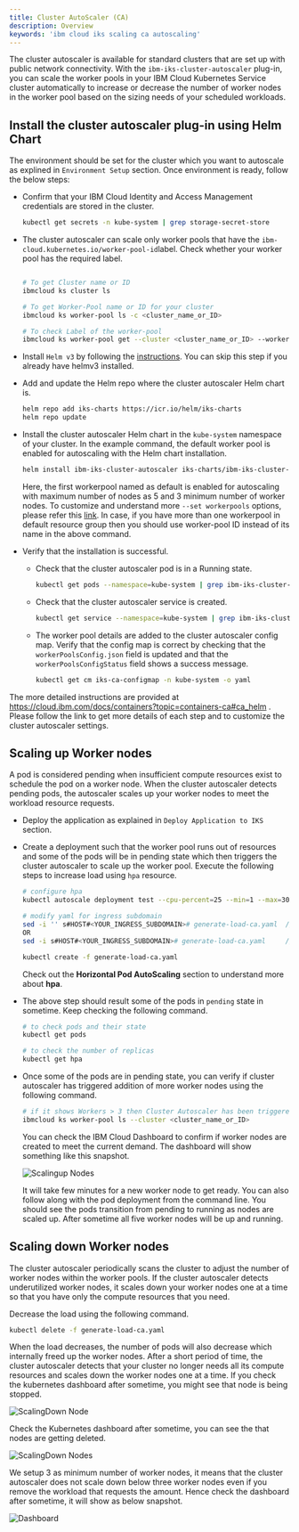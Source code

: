 ```yaml
---
title: Cluster AutoScaler (CA)
description: Overview 
keywords: 'ibm cloud iks scaling ca autoscaling'
---
```


The cluster autoscaler is available for standard clusters that are set up with public network connectivity. With the `ibm-iks-cluster-autoscaler` plug-in, you can scale the worker pools in your IBM Cloud Kubernetes Service cluster automatically to increase or decrease the number of worker nodes in the worker pool based on the sizing needs of your scheduled workloads.

## Install the cluster autoscaler plug-in using Helm Chart

The environment should be set for the cluster which you want to autoscale as explined in `Environment Setup` section.
Once environment is ready, follow the below steps:

- Confirm that your IBM Cloud Identity and Access Management credentials are stored in the cluster.

  ```bash
  kubectl get secrets -n kube-system | grep storage-secret-store
  ```

- The cluster autoscaler can scale only worker pools that have the `ibm-cloud.kubernetes.io/worker-pool-id`label. Check whether your worker pool has the required label.

  ```bash

  # To get Cluster name or ID
  ibmcloud ks cluster ls

  # To get Worker-Pool name or ID for your cluster
  ibmcloud ks worker-pool ls -c <cluster_name_or_ID>

  # To check Label of the worker-pool
  ibmcloud ks worker-pool get --cluster <cluster_name_or_ID> --worker-pool <worker_pool_name_or_ID> | grep Labels
  ```

- Install `Helm v3` by following the [instructions](https://cloud.ibm.com/docs/containers?topic=containers-helm#install_v3). You can skip this step if you already have helmv3 installed.

- Add and update the Helm repo where the cluster autoscaler Helm chart is.

  ```bash
  helm repo add iks-charts https://icr.io/helm/iks-charts
  helm repo update
  ```

- Install the cluster autoscaler Helm chart in the `kube-system` namespace of your cluster. In the example command, the default worker pool is enabled for autoscaling with the Helm chart installation.

  ```bash
  helm install ibm-iks-cluster-autoscaler iks-charts/ibm-iks-cluster-autoscaler --namespace kube-system --set workerpools[0].default.max=5,workerpools[0].default.min=3,workerpools[0].default.enabled=true
  ```
  
  Here, the first workerpool named as default is enabled for autoscaling with maximum number of nodes as 5 and 3 minimum number of worker nodes. To customize and understand more `--set workerpools` options, please refer this [link](https://cloud.ibm.com/docs/containers?topic=containers-ca#ca_helm).
  In case, if you have more than one workerpool in default resource group then you should use worker-pool ID instead of its name in the above command.

- Verify that the installation is successful.
  - Check that the cluster autoscaler pod is in a Running state.
    ```bash
    kubectl get pods --namespace=kube-system | grep ibm-iks-cluster-autoscaler
    ```

  - Check that the cluster autoscaler service is created.
    ```bash
    kubectl get service --namespace=kube-system | grep ibm-iks-cluster-autoscaler
    ```

  - The worker pool details are added to the cluster autoscaler config map. Verify that the config map is correct by checking that the `workerPoolsConfig.json` field is updated and that the `workerPoolsConfigStatus` field shows a success message.
    ```bash
    kubectl get cm iks-ca-configmap -n kube-system -o yaml
    ```

<InlineNotification>
  
The more detailed instructions are provided at https://cloud.ibm.com/docs/containers?topic=containers-ca#ca_helm . Please follow the link to get more details of each step and to customize the cluster autoscaler settings.

</InlineNotification>

## Scaling up Worker nodes

A pod is considered pending when insufficient compute resources exist to schedule the pod on a worker node. When the cluster autoscaler detects pending pods, the autoscaler scales up your worker nodes to meet the workload resource requests.

- Deploy the application as explained in `Deploy Application to IKS` section.

- Create a deployment such that the worker pool runs out of resources and some of the pods will be in pending state which then triggers the cluster autoscaler to scale up the worker pool. Execute the following steps to increase load using `hpa` resource.
  
  ```bash
  # configure hpa
  kubectl autoscale deployment test --cpu-percent=25 --min=1 --max=30
  
  # modify yaml for ingress subdomain
  sed -i '' s#HOST#<YOUR_INGRESS_SUBDOMAIN># generate-load-ca.yaml  //mac
  OR
  sed -i s#HOST#<YOUR_INGRESS_SUBDOMAIN># generate-load-ca.yaml     //linux
  
  kubectl create -f generate-load-ca.yaml
  ```

  <InlineNotification>

  Check out the **Horizontal Pod AutoScaling** section to understand more about **hpa**.

  </InlineNotification>

- The above step should result some of the pods in `pending` state in sometime. Keep checking the following command. 

  ```bash
  # to check pods and their state
  kubectl get pods

  # to check the number of replicas
  kubectl get hpa
  ```

- Once some of the pods are in pending state, you can verify if cluster autoscaler has triggered addition of more worker nodes using the following command.

  ```bash
  # if it shows Workers > 3 then Cluster Autoscaler has been triggered successfully
  ibmcloud ks worker-pool ls --cluster <cluster_name_or_ID>
  ```

  You can check the IBM Cloud Dashboard to confirm if worker nodes are created to meet the current demand. The dashboard will show something like this snapshot.
  
  ![Scalingup Nodes](./images/dashboard-scale-up.png)

  It will take few minutes for a new worker node to get ready. You can also follow along with the pod deployment from the command line. You should see the pods transition from pending to running as nodes are scaled up. After sometime all five worker nodes will be up and running. 

## Scaling down Worker nodes

The cluster autoscaler periodically scans the cluster to adjust the number of worker nodes within the worker pools. If the cluster autoscaler detects underutilized worker nodes, it scales down your worker nodes one at a time so that you have only the compute resources that you need.

Decrease the load using the following command.

```bash
kubectl delete -f generate-load-ca.yaml
```

When the load decreases, the number of pods will also decrease which internally freed up the worker nodes. After a short period of time, the cluster autoscaler detects that your cluster no longer needs all its compute resources and scales down the worker nodes one at a time.
If you check the kubernetes dashboard after sometime, you might see that node is being stopped.

![ScalingDown Node](./images/dashboard-scale-down-1.png)

Check the Kubernetes dashboard after sometime, you can see the that nodes are getting deleted.

![ScalingDown Nodes](./images/dashboard-scale-down-2.png)

We setup 3 as minimum number of worker nodes, it means that the cluster autoscaler does not scale down below three worker nodes even if you remove the workload that requests the amount. Hence check the dashboard after sometime, it will show as below snapshot.

![Dashboard](./images/dashboard-iks.png)